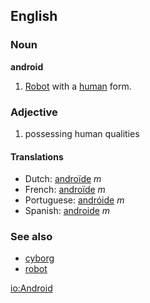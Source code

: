 ==English==
===Noun===
'''android'''

#[[Robot]] with a [[human]] form.

===Adjective===

# possessing human qualities

====Translations====
*Dutch: [[androïde]] ''m''
*French: [[androïde]] ''m''
*Portuguese: [[andróide]] ''m''
*Spanish: [[androide]] ''m''

===See also===
*[[cyborg]]
*[[robot]]

[[io:Android]]